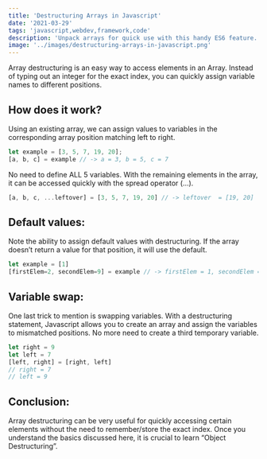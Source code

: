 ```yaml
---
title: 'Destructuring Arrays in Javascript'
date: '2021-03-29'
tags: 'javascript,webdev,framework,code'
description: 'Unpack arrays for quick use with this handy ES6 feature.'
image: '../images/destructuring-arrays-in-javascript.png'
---
```


Array destructuring is an easy way to access elements in an Array. Instead of typing out an integer for the exact index, you can quickly assign variable names to different positions.

## How does it work?
Using an existing array, we can assign values to variables in the corresponding array position matching left to right.

```js
let example = [3, 5, 7, 19, 20];
[a, b, c] = example // -> a = 3, b = 5, c = 7
```

No need to define ALL 5 variables. With the remaining elements in the array, it can be accessed quickly with the spread operator (…).

```js
[a, b, c, ...leftover] = [3, 5, 7, 19, 20] // -> leftover  = [19, 20]
```

## Default values:
Note the ability to assign default values with destructuring. If the array doesn’t return a value for that position, it will use the default.

```js
let example = [1]
[firstElem=2, secondElem=9] = example // -> firstElem = 1, secondElem = 9
```

## Variable swap:
One last trick to mention is swapping variables. With a destructuring statement, Javascript allows you to create an array and assign the variables to mismatched positions. No more need to create a third temporary variable.

```js
let right = 9
let left = 7
[left, right] = [right, left]
// right = 7
// left = 9
```

## Conclusion:
Array destructuring can be very useful for quickly accessing certain elements without the need to remember/store the exact index. Once you understand the basics discussed here, it is crucial to learn “Object Destructuring”.
